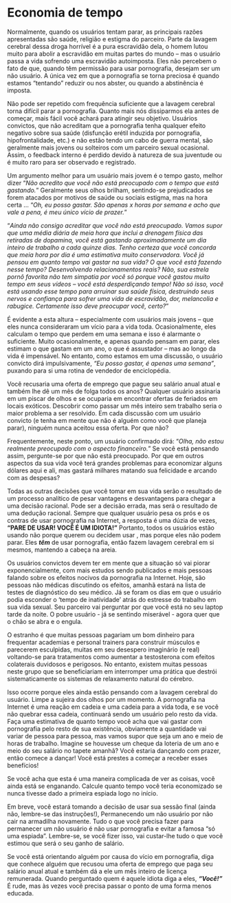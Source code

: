 # Economia de tempo

Normalmente, quando os usuários tentam parar, as principais razões apresentadas são saúde, religião e estigma do parceiro. Parte da lavagem cerebral dessa droga horrível é a pura escravidão dela, o homem lutou muito para abolir a escravidão em muitas partes do mundo -- mas o usuário passa a vida sofrendo uma escravidão autoimposta. Eles não percebem o fato de que, quando têm permissão para usar pornografia, desejam ser um não usuário. A única vez em que a pornografia se torna preciosa é quando estamos "tentando" reduzir ou nos abster, ou quando a abstinência é imposta.

Não pode ser repetido com frequência suficiente que a lavagem cerebral torna difícil parar a pornografia. Quanto mais nós dissiparmos ela antes de começar, mais fácil você achará para atingir seu objetivo. Usuários convictos, que não acreditam que a pornografia tenha qualquer efeito negativo sobre sua saúde (disfunção erétil induzida por pornografia, hipofrontalidade, etc.) e não estão tendo um cabo de guerra mental, são geralmente mais jovens ou solteiros com um parceiro sexual ocasional. Assim, o feedback interno é perdido devido à natureza de sua juventude ou é muito raro para ser observado e registrado.

Um argumento melhor para um usuário mais jovem é o tempo gasto, melhor dizer "*Não acredito que você não está preocupado com o tempo que está gastando.*" Geralmente seus olhos brilham, sentindo-se prejudicados se forem atacados por motivos de saúde ou sociais estigma, mas na hora certa ...
"*Oh, eu posso gastar. São apenas x horas por semana e acho que vale a pena, é meu único vício de prazer.*"

"*Ainda não consigo acreditar que você não está preocupado. Vamos supor que uma média diária de meia hora que inclui a drenagem física das retiradas de dopamina, você está gastando aproximadamente um dia inteiro de trabalho a cada quinze dias. Tenho certeza que você concorda que meia hora por dia é uma estimativa muito conservadora. Você já pensou em quanto tempo vai gastar na sua vida? O que você está fazendo nesse tempo? Desenvolvendo relacionamentos reais? Não, sua estrela pornô favorita não tem simpatia por você só porque você gastou muito tempo em seus vídeos -- você está desperdiçando tempo! Não só isso, você está usando esse tempo para arruinar sua saúde física, destruindo seus nervos e confiança para sofrer uma vida de escravidão, dor, melancolia e rabugice. Certamente isso deve preocupar você, certo?*"

É evidente a esta altura -- especialmente com usuários mais jovens -- que eles nunca consideraram um vício para a vida toda. Ocasionalmente, eles calculam o tempo que perdem em uma semana e isso é alarmante o suficiente. Muito ocasionalmente, e apenas quando pensam em parar, eles estimam o que gastam em um ano, o que é assustador -- mas ao longo da vida é impensável. No entanto, como estamos em uma discussão, o usuário convicto dirá impulsivamente, *"Eu posso gastar, é apenas uma semana"*, puxando para si uma rotina de vendedor de enciclopédia.

Você recusaria uma oferta de emprego que pague seu salário anual atual e também lhe dê um mês de folga todos os anos? Qualquer usuário assinaria em um piscar de olhos e se ocuparia em encontrar ofertas de feriados em locais exóticos. Descobrir como passar um mês inteiro sem trabalho seria o maior problema a ser resolvido. Em cada discussão com um usuário convicto (e tenha em mente que não é alguém como você que planeja parar), ninguém nunca aceitou essa oferta. Por que não?

Frequentemente, neste ponto, um usuário confirmado dirá: "*Olha, não estou realmente preocupado com o aspecto financeiro.*" Se você está pensando assim, pergunte-se por que não está preocupado. Por que em outros aspectos da sua vida você terá grandes problemas para economizar alguns dólares aqui e ali, mas gastará milhares matando sua felicidade e arcando com as despesas?

Todas as outras decisões que você tomar em sua vida serão o resultado de um processo analítico de pesar vantagens e desvantagens para chegar a uma decisão racional. Pode ser a decisão errada, mas será o resultado de uma dedução racional. Sempre que qualquer usuário pesa os prós e os contras de usar pornografia na Internet, a resposta é uma dúzia de vezes, **"PARE DE USAR! VOCÊ É UM IDIOTA!"** Portanto, todos os usuários estão usando não porque querem ou decidem usar , mas porque eles não podem parar. Eles ***têm*** de usar pornografia, então fazem lavagem cerebral em si mesmos, mantendo a cabeça na areia.

Os usuários convictos devem ter em mente que a situação só vai piorar exponencialmente, com mais estudos sendo publicados e mais pessoas falando sobre os efeitos nocivos da pornografia na Internet. Hoje, são pessoas não médicas discutindo os efeitos, amanhã estará na lista de testes de diagnóstico do seu médico. Já se foram os dias em que o usuário podia esconder o 'tempo de inatividade' atrás do estresse do trabalho em sua vida sexual. Seu parceiro vai perguntar por que você está no seu laptop tarde da noite. O pobre usuário - já se sentindo miserável - agora quer que o chão se abra e o engula.

O estranho é que muitas pessoas pagariam um bom dinheiro para frequentar academias e personal trainers para construir músculos e parecerem esculpidas, muitas em seu desespero imaginário (e real) voltando-se para tratamentos como aumentar a testosterona com efeitos colaterais duvidosos e perigosos. No entanto, existem muitas pessoas neste grupo que se beneficiariam em interromper uma prática que destrói sistematicamente os sistemas de relaxamento natural do cérebro.

Isso ocorre porque eles ainda estão pensando com a lavagem cerebral do usuário. Limpe a sujeira dos olhos por um momento. A pornografia na Internet é uma reação em cadeia e uma cadeia para a vida toda, e se você não quebrar essa cadeia, continuará sendo um usuário pelo resto da vida. Faça uma estimativa de quanto tempo você acha que vai gastar com pornografia pelo resto de sua existência, obviamente a quantidade vai variar de pessoa para pessoa, mas vamos supor que seja um ano e meio de horas de trabalho. Imagine se houvesse um cheque da loteria de um ano e meio do seu salário no tapete amanhã? Você estaria dançando com prazer, então comece a dançar! Você está prestes a começar a receber esses benefícios!

Se você acha que esta é uma maneira complicada de ver as coisas, você ainda está se enganando. Calcule quanto tempo você teria economizado se nunca tivesse dado a primeira espiada logo no início.

Em breve, você estará tomando a decisão de usar sua sessão final (ainda não, lembre-se das instruções!), Permanecendo um não usuário por não cair na armadilha novamente. Tudo o que você precisa fazer para permanecer um não usuário é não usar pornografia e evitar a famosa "só uma espiada". Lembre-se, se você fizer isso, vai custar-lhe tudo o que você estimou que será o seu ganho de salário.

Se você está orientando alguém por causa do vício em pornografia, diga que conhece alguém que recusou uma oferta de emprego que paga seu salário anual atual e também dá a ele um mês inteiro de licença remunerada. Quando perguntado quem é aquele idiota diga a eles, ***"Você!"*** É rude, mas às vezes você precisa passar o ponto de uma forma menos educada.